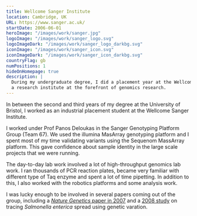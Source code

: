 ```yaml
---
title: Wellcome Sanger Institute
location: Cambridge, UK
URL: https://www.sanger.ac.uk/
startDate: 2006-06-01
heroImage: "/images/work/sanger.jpg"
logoImage: "/images/work/sanger_logo.svg"
logoImageDark: "/images/work/sanger_logo_darkbg.svg"
iconImage: "/images/work/sanger_icon.svg"
iconImageDark: "/images/work/sanger_icon_darkbg.svg"
countryFlag: gb
numPositions: 1
hideOnHomepage: true
description: |
  During my undergraduate degree, I did a placement year at the Wellcome Sanger Institute:
  a research institute at the forefront of genomics research.
---
```


In between the second and third years of my degree at the University of Bristol,
I worked as an industrial placement student at the Wellcome Sanger Institute.

I worked under Prof Panos Deloukas in the Sanger Genotyping Platform Group (Team 67).
We used the illumina MasArray genotyping platform and I spent most of my time
validating variants using the Sequenom MassArray platform.
This gave confidence about sample identity in the large scale projects that we were running.

The day-to-day lab work involved a lot of high-throughput genomics lab work.
I ran thousands of PCR reaction plates, became very familiar with different type of Taq enzyme
and spent a lot of time pipetting.
In addition to this, I also worked with the robotics platforms and some analysis work.

I was lucky enough to be involved in several papers coming out of the group,
including a [_Nature Genetics_ paper in 2007](/publications/2008/fisher-nature-genetics)
and a [2008 study](/publications/2008/baker-journal-of-clinical-microbiology)
on tracing _Salmonella enterica_ spread using genetic varation.
